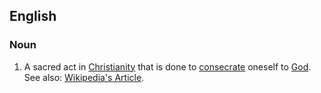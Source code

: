 ==English==

===Noun===
#A sacred act in [[Christianity]] that is done to [[consecrate]] oneself to [[God]].  See also: [http://en.wikipedia.org/wiki/Sacrament Wikipedia's Article].